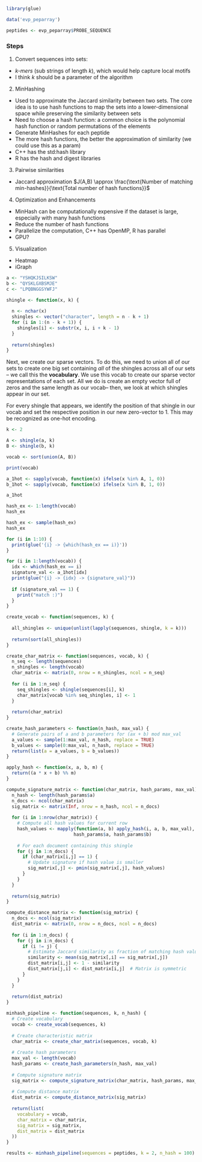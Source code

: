 ```r
library(glue)
```

```r
data('evp_peparray')
```

```r
peptides <- evp_peparray$PROBE_SEQUENCE
```



### Steps

1. Convert sequences into sets:

  - *k-mers* (sub strings of length *k*), which would help capture local motifs
  - I think *k* should be a parameter of the algorithm
  
2. MinHashing

  - Used to approximate the Jaccard similarity between two sets. The core idea is to use hash functions to map the sets into a lower-dimensional space while preserving the similarity between sets
  - Need to choose a hash function: a common choice is the polynomial hash function or random permutations of the elements
  - Generate MinHashes for each peptide 
  - The more hash functions, the better the approximation of similarity (we could use this as a param)
  - C++ has the std:hash library
  - R has the hash and digest libraries

3. Pairwise similarities

  - Jaccard approximation $J(A,B) \approx \frac{\text{Number of matching min-hashes}}{\text{Total number of hash functions}}$
  
4. Optimization and Enhancements

  - MinHash can be computationally expensive if the dataset is large, especially with many hash functions
  - Reduce the number of hash functions
  - Parallelize the computation, C++ has OpenMP, R has parallel
  - GPU?
  
5. Visualization

  - Heatmap
  - iGraph
  
```r
a <- "YSHQKJSILKSW"
b <- "QYSKLGXBSMJE"
c <- "LPQBNGGSYWFJ"
```
  
  
```r
shingle <- function(x, k) {
  
  n <- nchar(x)
  shingles <- vector("character", length = n - k + 1)
  for (i in 1:(n - k + 1)) {
    shingles[i] <- substr(x, i, i + k - 1)
  }
  
  return(shingles)
}
```


Next, we create our sparse vectors. To do this, we need to union all of our sets to create one big set containing *all* of the shingles across all of our sets -- we call this the **vocabulary**. We use this vocab to create our sparse vector representations of each set. All we do is create an empty vector full of zeros and the same length as our vocab-- then, we look at which shingles appear in our set.

For every shingle that appears, we identify the position of that shingle in our vocab and set the respective position in our new zero-vector to 1. This may be recognized as one-hot encoding.

```r
k <- 2

A <- shingle(a, k)
B <- shingle(b, k)

vocab <- sort(union(A, B))

print(vocab)
```

  
```r
a_1hot <- sapply(vocab, function(x) ifelse(x %in% A, 1, 0))
b_1hot <- sapply(vocab, function(x) ifelse(x %in% B, 1, 0))
```

```r
a_1hot
```

```r
hash_ex <- 1:length(vocab)
hash_ex
```
```r
hash_ex <- sample(hash_ex)
hash_ex
```

```r
for (i in 1:10) {
  print(glue('{i} -> {which(hash_ex == i)}'))
}
```

```r
for (i in 1:length(vocab)) {
  idx <- which(hash_ex == i)
  signature_val <- a_1hot[idx]
  print(glue("{i} -> {idx} -> {signature_val}"))
  
  if (signature_val == 1) {
    print("match :)")
  }
}
```
```r
create_vocab <- function(sequences, k) {
  
  all_shingles <- unique(unlist(lapply(sequences, shingle, k = k)))
  
  return(sort(all_shingles))
}
```

```r
create_char_matrix <- function(sequences, vocab, k) {
  n_seq <- length(sequences)
  n_shingles <- length(vocab)
  char_matrix <- matrix(0, nrow = n_shingles, ncol = n_seq)
  
  for (i in 1:n_seq) {
    seq_shingles <- shingle(sequences[i], k)
    char_matrix[vocab %in% seq_shingles, i] <- 1
  }
  
  return(char_matrix)
}
```

```r
create_hash_parameters <- function(n_hash, max_val) {
  # Generate pairs of a and b parameters for (ax + b) mod max_val
  a_values <- sample(1:max_val, n_hash, replace = TRUE)
  b_values <- sample(0:max_val, n_hash, replace = TRUE)
  return(list(a = a_values, b = b_values))
}

apply_hash <- function(x, a, b, m) {
  return((a * x + b) %% m)
}
```

```r
compute_signature_matrix <- function(char_matrix, hash_params, max_val) {
  n_hash <- length(hash_params$a)
  n_docs <- ncol(char_matrix)
  sig_matrix <- matrix(Inf, nrow = n_hash, ncol = n_docs)
  
  for (i in 1:nrow(char_matrix)) {
    # Compute all hash values for current row
    hash_values <- mapply(function(a, b) apply_hash(i, a, b, max_val),
                         hash_params$a, hash_params$b)
    
    # For each document containing this shingle
    for (j in 1:n_docs) {
      if (char_matrix[i,j] == 1) {
        # Update signature if hash value is smaller
        sig_matrix[,j] <- pmin(sig_matrix[,j], hash_values)
      }
    }
  }
  
  return(sig_matrix)
}
```

```r
compute_distance_matrix <- function(sig_matrix) {
  n_docs <- ncol(sig_matrix)
  dist_matrix <- matrix(0, nrow = n_docs, ncol = n_docs)
  
  for (i in 1:n_docs) {
    for (j in i:n_docs) {
      if (i != j) {
        # Estimate Jaccard similarity as fraction of matching hash values
        similarity <- mean(sig_matrix[,i] == sig_matrix[,j])
        dist_matrix[i,j] <- 1 - similarity
        dist_matrix[j,i] <- dist_matrix[i,j]  # Matrix is symmetric
      }
    }
  }
  
  return(dist_matrix)
}
```


```r
minhash_pipeline <- function(sequences, k, n_hash) {
  # Create vocabulary
  vocab <- create_vocab(sequences, k)
  
  # Create characteristic matrix
  char_matrix <- create_char_matrix(sequences, vocab, k)
  
  # Create hash parameters
  max_val <- length(vocab)
  hash_params <- create_hash_parameters(n_hash, max_val)
  
  # Compute signature matrix
  sig_matrix <- compute_signature_matrix(char_matrix, hash_params, max_val)
  
  # Compute distance matrix
  dist_matrix <- compute_distance_matrix(sig_matrix)
  
  return(list(
    vocabulary = vocab,
    char_matrix = char_matrix,
    sig_matrix = sig_matrix,
    dist_matrix = dist_matrix
  ))
}

```

```r
results <- minhash_pipeline(sequences = peptides, k = 2, n_hash = 100)
```







